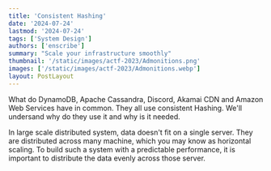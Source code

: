 ```yaml
---
title: 'Consistent Hashing'
date: '2024-07-24'
lastmod: '2024-07-24'
tags: ['System Design']
authors: ['enscribe']
summary: "Scale your infrastructure smoothly"
thumbnail: '/static/images/actf-2023/Admonitions.png'
images: ['/static/images/actf-2023/Admonitions.webp']
layout: PostLayout
---
```


What do DynamoDB, Apache Cassandra, Discord, Akamai CDN and Amazon Web Services have in common. They all use consistent Hashing.  We'll
undersand why do they use it and why is it needed.

In large scale distributed system, data doesn't fit on a single server. They are distributed across many machine, which you may know as
horizontal scaling. To build such a system with a predictable performance, it is important to distribute the data evenly across those
server.